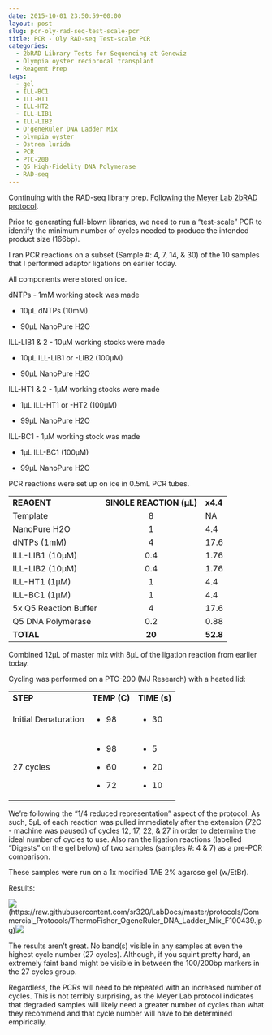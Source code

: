 ```yaml
---
date: 2015-10-01 23:50:59+00:00
layout: post
slug: pcr-oly-rad-seq-test-scale-pcr
title: PCR - Oly RAD-seq Test-scale PCR
categories:
  - 2bRAD Library Tests for Sequencing at Genewiz
  - Olympia oyster reciprocal transplant
  - Reagent Prep
tags:
  - gel
  - ILL-BC1
  - ILL-HT1
  - ILL-HT2
  - ILL-LIB1
  - ILL-LIB2
  - O'geneRuler DNA Ladder Mix
  - olympia oyster
  - Ostrea lurida
  - PCR
  - PTC-200
  - Q5 High-Fidelity DNA Polymerase
  - RAD-seq
---
```


Continuing with the RAD-seq library prep. [Following the Meyer Lab 2bRAD protocol](https://github.com/sr320/LabDocs/blob/master/protocols/External_Protocols/2bRAD_11Aug2015.pdf).

Prior to generating full-blown libraries, we need to run a "test-scale" PCR to identify the minimum number of cycles needed to produce the intended product size (166bp).

I ran PCR reactions on a subset (Sample #: 4, 7, 14, & 30) of the 10 samples that I performed adaptor ligations on earlier today.

All components were stored on ice.

dNTPs - 1mM working stock was made




    
  * 10μL dNTPs (10mM)

    
  * 90μL NanoPure H2O





ILL-LIB1 & 2 - 10μM working stocks were made


    
  * 10μL ILL-LIB1 or -LIB2 (100μM)

    
  * 90μL NanoPure H2O





ILL-HT1 & 2 - 1μM working stocks were made


    
  * 1μL ILL-HT1 or -HT2 (100μM)

    
  * 99μL NanoPure H2O





ILL-BC1 - 1μM working stock was made


    
  * 1μL ILL-BC1 (100μM)

    
  * 99μL NanoPure H2O





PCR reactions were set up on ice in 0.5mL PCR tubes.

<table >
<tbody >
<tr >

<td >**REAGENT**
</td>

<td >**SINGLE REACTION (μL)**
</td>

<td >**x4.4**
</td>
</tr>
<tr >

<td >Template
</td>

<td style="text-align: center;" >8
</td>

<td >NA
</td>
</tr>
<tr >

<td >NanoPure H2O
</td>

<td style="text-align: center;" >1
</td>

<td >4.4
</td>
</tr>
<tr >

<td >dNTPs (1mM)
</td>

<td style="text-align: center;" >4
</td>

<td >17.6
</td>
</tr>
<tr >

<td >ILL-LIB1 (10μM)
</td>

<td style="text-align: center;" >0.4
</td>

<td >1.76
</td>
</tr>
<tr >

<td >ILL-LIB2 (10μM)
</td>

<td style="text-align: center;" >0.4
</td>

<td >1.76
</td>
</tr>
<tr >

<td >ILL-HT1 (1μM)
</td>

<td style="text-align: center;" >1
</td>

<td >4.4
</td>
</tr>
<tr >

<td >ILL-BC1 (1μM)
</td>

<td style="text-align: center;" >1
</td>

<td >4.4
</td>
</tr>
<tr >

<td >5x Q5 Reaction Buffer
</td>

<td style="text-align: center;" >4
</td>

<td >17.6
</td>
</tr>
<tr >

<td >Q5 DNA Polymerase
</td>

<td style="text-align: center;" >0.2
</td>

<td >0.88
</td>
</tr>
<tr >

<td >**TOTAL**
</td>

<td style="text-align: center;" >**20**
</td>

<td >**52.8**
</td>
</tr>
</tbody>
</table>



Combined 12μL of master mix with 8μL of the ligation reaction from earlier today.

Cycling was performed on a PTC-200 (MJ Research) with a heated lid:

<table >
<tbody >
<tr >

<td >**STEP**
</td>

<td style="text-align: left;" >**TEMP (C)**
</td>

<td >**TIME (s)**
</td>
</tr>
<tr >

<td >Initial Denaturation
</td>

<td >



    
  * 98



</td>

<td >



    
  * 30



</td>
</tr>
<tr >

<td >27 cycles
</td>

<td >



    
  * 98

    
  * 60

    
  * 72



</td>

<td >



    
  * 5

    
  * 20

    
  * 10



</td>
</tr>
</tbody>
</table>

We're following the "1/4 reduced representation" aspect of the protocol. As such, 5μL of each reaction was pulled immediately after the extension (72C - machine was paused) of cycles 12, 17, 22, & 27 in order to determine the ideal number of cycles to use. Also ran the ligation reactions (labelled "Digests" on the gel below) of two samples (samples #: 4 & 7) as a pre-PCR comparison.

These samples were run on a 1x modified TAE 2% agarose gel (w/EtBr).



Results:

![](https://raw.githubusercontent.com/sr320/LabDocs/master/protocols/Commercial_Protocols/ThermoFisher_OgeneRuler_DNA_Ladder_Mix_F100439.jpg)(https://raw.githubusercontent.com/sr320/LabDocs/master/protocols/Commercial_Protocols/ThermoFisher_OgeneRuler_DNA_Ladder_Mix_F100439.jpg)[![](http://eagle.fish.washington.edu/Arabidopsis/20151001_Oly_RAD_gel.jpg)](http://eagle.fish.washington.edu/Arabidopsis/20151001_Oly_RAD_gel.jpg)

















The results aren't great. No band(s) visible in any samples at even the highest cycle number (27 cycles). Although, if you squint pretty hard, an extremely faint band might be visible in between the 100/200bp markers in the 27 cycles group.

Regardless, the PCRs will need to be repeated with an increased number of cycles. This is not terribly surprising, as the Meyer Lab protocol indicates that degraded samples will likely need a greater number of cycles than what they recommend and that cycle number will have to be determined empirically.


